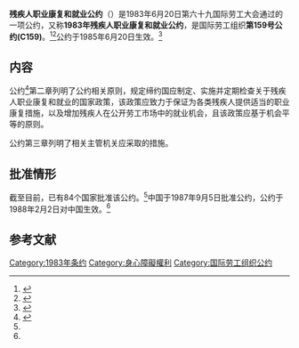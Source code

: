 {{Infobox treaty|long_name=残疾人职业康复和就业公约|name=1983年残疾人职业康复和就业公约|date_signed=1983年6月20日|date_effective=1985年6月20日|location_signed=[[瑞士|瑞士]][[日内瓦|日内瓦]]|depositories=[[国际劳工局|国际劳工局]]局长|languages=法语<br>英语}}

'''残疾人职业康复和就业公约'''（{{Lang-en|Vocational Rehabilitation and Employment (Disabled Persons) Convention}}）是1983年6月20日第六十九国际劳工大会通过的一项公约，又称'''1983年残疾人职业康复和就业公约'''，是国际劳工组织'''第159号公约(C159)'''。<ref>{{Cite web|title=中华人民共和国-条约数据库|url=http://treaty.mfa.gov.cn/Treaty/web/detail1.jsp?objid=1531876062053|accessdate=2020-11-26|work=treaty.mfa.gov.cn|archive-date=2020-11-27|archive-url=https://web.archive.org/web/20201127150137/http://treaty.mfa.gov.cn/Treaty/web/detail1.jsp?objid=1531876062053|dead-url=no}}</ref><ref>{{Cite web|title=Convention C159 - Vocational Rehabilitation and Employment (Disabled Persons) Convention, 1983 (No. 159)|url=https://www.ilo.org/dyn/normlex/en/f?p=NORMLEXPUB:12100:0::NO::P12100_INSTRUMENT_ID:312304|accessdate=2020-11-26|work=www.ilo.org|archive-date=2020-10-27|archive-url=https://web.archive.org/web/20201027001057/https://www.ilo.org/dyn/normlex/en/f?p=NORMLEXPUB:12100:0::NO::P12100_INSTRUMENT_ID:312304|dead-url=no}}</ref>公约于1985年6月20日生效。<ref name=":0">{{Cite web|title=Ratifications of ILO conventions: Ratifications by Convention|url=https://www.ilo.org/dyn/normlex/en/f?p=NORMLEXPUB:11300:0::NO::P11300_INSTRUMENT_ID:312304|accessdate=2020-11-26|work=www.ilo.org|archive-date=2020-12-19|archive-url=https://web.archive.org/web/20201219151059/https://www.ilo.org/dyn/normlex/en/f?p=NORMLEXPUB%3A11300%3A0%3A%3ANO%3A%3AP11300_INSTRUMENT_ID%3A312304|dead-url=no}}</ref>

== 内容 ==
公约<ref name=":1">{{Cite web|title=残疾人职业康复和就业公约-中华人民共和国外交部文本|url=http://treaty.mfa.gov.cn/tykfiles/20180718/1531876062054.pdf|accessdate=|author=|date=|format=|publisher=|language=|archive-date=2020-12-05|archive-url=https://web.archive.org/web/20201205135419/http://treaty.mfa.gov.cn/tykfiles/20180718/1531876062054.pdf|dead-url=no}}</ref>第二章列明了公约相关原则，规定缔约国应制定、实施并定期检查关于残疾人职业康复和就业的国家政策，该政策应致力于保证为各类残疾人提供适当的职业康复措施，以及增加残疾人在公开劳工市场中的就业机会，且该政策应基于机会平等的原则。

公约第三章列明了相关主管机关应采取的措施。

== 批准情形 ==
截至目前，已有84个国家批准该公约。<ref name=":0" />中国于1987年9月5日批准公约，公约于1988年2月2日对中国生效。<ref name=":1" />

== 参考文献 ==
{{reflist}}


[[Category:1983年条约|Category:1983年条约]]
[[Category:身心障礙權利|Category:身心障礙權利]]
[[Category:国际劳工组织公约|Category:国际劳工组织公约]]